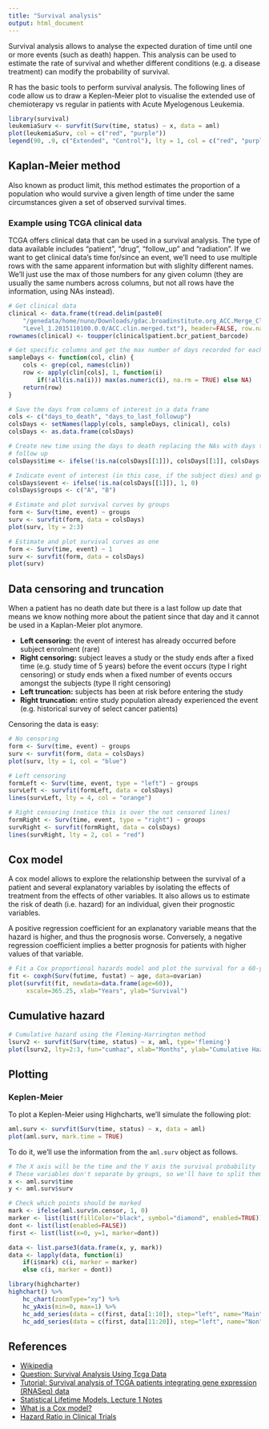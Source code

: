```yaml
---
title: "Survival analysis"
output: html_document
---
```


Survival analysis allows to analyse the expected duration of time until one or
more events (such as death) happen. This analysis can be used to estimate the
rate of survival and whether different conditions (e.g. a disease treatment) can
modify the probability of survival.

R has the basic tools to perform survival analysis. The following lines of code
allow us to draw a Keplen-Meier plot to visualise the extended use of
chemioterapy vs regular in patients with Acute Myelogenous Leukemia.
```r
library(survival)
leukemiaSurv <- survfit(Surv(time, status) ~ x, data = aml)
plot(leukemiaSurv, col = c("red", "purple"))
legend(90, .9, c("Extended", "Control"), lty = 1, col = c("red", "purple"))
```

## Kaplan-Meier method
Also known as product limit, this method estimates the proportion of a
population who would survive a given length of time under the same circumstances
given a set of observed survival times.

### Example using TCGA clinical data
TCGA offers clinical data that can be used in a survival analysis. The type of
data available includes "patient", "drug", "follow_up" and "radiation". If we
want to get clinical data's time for/since an event, we'll need to use multiple
rows with the same apparent information but with slighlty different names. We'll
just use the max of those numbers for any given column (they are usually the
same numbers across columns, but not all rows have the information, using NAs
instead).

```r
# Get clinical data
clinical <- data.frame(t(read.delim(paste0(
    "/genedata/home/nuno/Downloads/gdac.broadinstitute.org_ACC.Merge_Clinical.",
    "Level_1.2015110100.0.0/ACC.clin.merged.txt"), header=FALSE, row.names=1)))
rownames(clinical) <- toupper(clinical$patient.bcr_patient_barcode)

# Get specific columns and get the max number of days recorded for each sample
sampleDays <- function(col, clin) {
    cols <- grep(col, names(clin))
    row <- apply(clin[cols], 1, function(i)
        if(!all(is.na(i))) max(as.numeric(i), na.rm = TRUE) else NA)
    return(row)
}

# Save the days from columns of interest in a data frame
cols <- c("days_to_death", "days_to_last_followup")
colsDays <- setNames(lapply(cols, sampleDays, clinical), cols)
colsDays <- as.data.frame(colsDays)

# Create new time using the days to death replacing the NAs with days to last 
# follow up
colsDays$time <- ifelse(!is.na(colsDays[[1]]), colsDays[[1]], colsDays[[2]])

# Indicate event of interest (in this case, if the subject dies) and groups
colsDays$event <- ifelse(!is.na(colsDays[[1]]), 1, 0)
colsDays$groups <- c("A", "B")

# Estimate and plot survival curves by groups
form <- Surv(time, event) ~ groups
surv <- survfit(form, data = colsDays)
plot(surv, lty = 2:3)

# Estimate and plot survival curves as one
form <- Surv(time, event) ~ 1
surv <- survfit(form, data = colsDays)
plot(surv)
```

## Data censoring and truncation

When a patient has no death date but there is a last follow up date that means
we know nothing more about the patient since that day and it cannot be used in
a Kaplan-Meier plot anymore.

- **Left censoring:** the event of interest has already occurred before subject
enrolment (rare)
- **Right censoring:** subject leaves a study or the study ends after a fixed
time (e.g. study time of 5 years) before the event occurs (type I right 
censoring) or study ends when a fixed number of events occurs amongst the
subjects (type II right censoring)
- **Left truncation:** subjects has been at risk before entering the study
- **Right truncation:** entire study population already experienced the event
(e.g. historical survey of select cancer patients)

Censoring the data is easy:
```r
# No censoring
form <- Surv(time, event) ~ groups
surv <- survfit(form, data = colsDays)
plot(surv, lty = 1, col = "blue")

# Left censoring
formLeft <- Surv(time, event, type = "left") ~ groups
survLeft <- survfit(formLeft, data = colsDays)
lines(survLeft, lty = 4, col = "orange")

# Right censoring (notice this is over the not censored lines)
formRight <- Surv(time, event, type = "right") ~ groups
survRight <- survfit(formRight, data = colsDays)
lines(survRight, lty = 2, col = "red")
```

## Cox model
A cox model allows to explore the relationship between the survival of a patient
and several explanatory variables by isolating the effects of treatment from the
effects of other variables. It also allows us to estimate the risk of death 
(i.e. hazard) for an individual, given their prognostic variables.

A positive regression coefficient for an explanatory variable means that the 
hazard is higher, and thus the prognosis worse. Conversely, a negative 
regression coefficient implies a better prognosis for patients with higher
values of that variable.

```r
# Fit a Cox proportional hazards model and plot the survival for a 60-year old 
fit <- coxph(Surv(futime, fustat) ~ age, data=ovarian) 
plot(survfit(fit, newdata=data.frame(age=60)), 
     xscale=365.25, xlab="Years", ylab="Survival")
```

## Cumulative hazard

```r
# Cumulative hazard using the Fleming-Harrington method
lsurv2 <- survfit(Surv(time, status) ~ x, aml, type='fleming')
plot(lsurv2, lty=2:3, fun="cumhaz", xlab="Months", ylab="Cumulative Hazard")
```

## Plotting

### Keplen-Meier

To plot a Keplen-Meier using Highcharts, we'll simulate the following plot:
```r
aml.surv <- survfit(Surv(time, status) ~ x, data = aml)
plot(aml.surv, mark.time = TRUE)
```

To do it, we'll use the information from the `aml.surv` object as follows.
```r
# The X axis will be the time and the Y axis the survival probability
# These variables don't separate by groups, so we'll have to split them
x <- aml.surv$time
y <- aml.surv$surv

# Check which points should be marked
mark <- ifelse(aml.surv$n.censor, 1, 0)
marker <- list(list(fillColor="black", symbol="diamond", enabled=TRUE))
dont <- list(list(enabled=FALSE))
first <- list(list(x=0, y=1, marker=dont))

data <- list.parse3(data.frame(x, y, mark))
data <- lapply(data, function(i)
    if(i$mark) c(i, marker = marker)
    else c(i, marker = dont))

library(highcharter)
highchart() %>%
    hc_chart(zoomType="xy") %>%
    hc_yAxis(min=0, max=1) %>%
    hc_add_series(data = c(first, data[1:10]), step="left", name="Main") %>%
    hc_add_series(data = c(first, data[11:20]), step="left", name="Non")
```

## References
- [Wikipedia](https://en.wikipedia.org/wiki/Survival_analysis#Introduction_to_survival_analysis)
- [Question: Survival Analysis Using Tcga Data](https://www.biostars.org/p/96209/)
- [Tutorial: Survival analysis of TCGA patients integrating gene expression (RNASeq) data](https://www.biostars.org/p/153013/)
- [Statistical Lifetime Models, Lecture 1 Notes](http://www.stats.ox.ac.uk/~mlunn/lecturenotes1.pdf)
- [What is a Cox model?](http://www.medicine.ox.ac.uk/bandolier/painres/download/whatis/cox_model.pdf)
- [Hazard Ratio in Clinical Trials](http://www.ncbi.nlm.nih.gov/pmc/articles/PMC478551/pdf/1409-03.pdf)